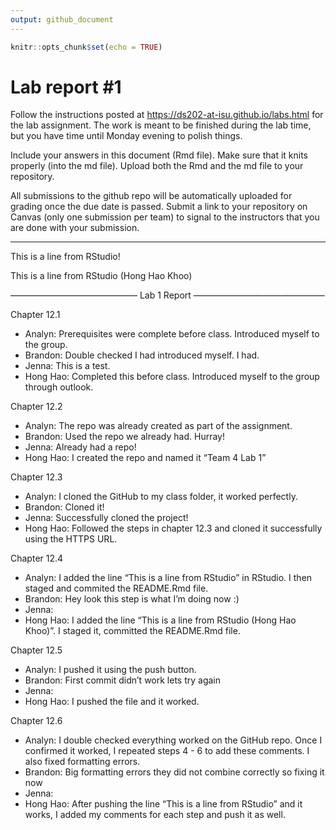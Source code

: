 ```yaml
---
output: github_document
---
```


<!-- README.md is generated from README.Rmd. Please edit the README.Rmd file -->

```r
knitr::opts_chunk$set(echo = TRUE)
```

# Lab report #1

Follow the instructions posted at <https://ds202-at-isu.github.io/labs.html> for the lab assignment. The work is meant to be finished during the lab time, but you have time until Monday evening to polish things.

Include your answers in this document (Rmd file). Make sure that it knits properly (into the md file). Upload both the Rmd and the md file to your repository.

All submissions to the github repo will be automatically uploaded for grading once the due date is passed. Submit a link to your repository on Canvas (only one submission per team) to signal to the instructors that you are done with your submission.

-------------------------------------------------------------------------------------------------------
This is a line from RStudio!

This is a line from RStudio (Hong Hao Khoo)

-------------------------------------------- Lab 1 Report ---------------------------------------------

Chapter 12.1

-   Analyn: Prerequisites were complete before class. Introduced myself to the group.
-   Brandon: Double checked I had introduced myself. I had.
-   Jenna: This is a test.
-   Hong Hao: Completed this before class. Introduced myself to the group through outlook. 

Chapter 12.2

-   Analyn: The repo was already created as part of the assignment.
-   Brandon: Used the repo we already had. Hurray!
-   Jenna: Already had a repo!
-   Hong Hao: I created the repo and named it "Team 4 Lab 1"

Chapter 12.3

-   Analyn: I cloned the GitHub to my class folder, it worked perfectly.
-   Brandon: Cloned it!
-   Jenna: Successfully cloned the project!
-   Hong Hao: Followed the steps in chapter 12.3 and cloned it successfully using the HTTPS URL.

Chapter 12.4

-   Analyn: I added the line "This is a line from RStudio" in RStudio. I then staged and commited the README.Rmd file.
-   Brandon: Hey look this step is what I'm doing now :)
-   Jenna:
-   Hong Hao: I added the line "This is a line from RStudio (Hong Hao Khoo)". I staged it, committed the README.Rmd file. 

Chapter 12.5

-   Analyn: I pushed it using the push button.
-   Brandon: First commit didn't work lets try again
-   Jenna:
-   Hong Hao: I pushed the file and it worked.

Chapter 12.6

-   Analyn: I double checked everything worked on the GitHub repo. Once I confirmed it worked, I repeated steps 4 - 6 to add these comments. I also fixed formatting errors.
-   Brandon: Big formatting errors they did not combine correctly so fixing it now
-   Jenna:
-   Hong Hao: After pushing the line "This is a line from RStudio" and it works, I added my comments for each step and push it as well.

